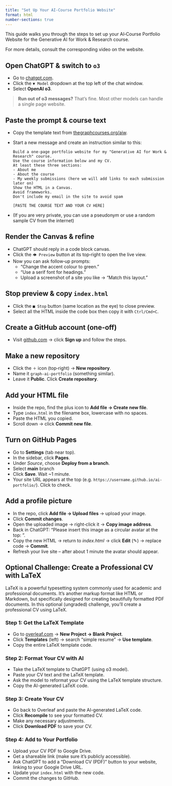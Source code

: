 ```yaml
---
title: "Set Up Your AI‑Course Portfolio Website"
format: html
number-sections: true
---
```


This guide walks you through the steps to set up your AI‑Course Portfolio Website for the Generative AI for Work & Research course.

For more details, consult the corresponding video on the website. 

## Open ChatGPT & switch to `o3`
- Go to [chatgpt.com](https://chatgpt.com).
- Click the `▼ Model` dropdown at the top left of the chat window.
- Select **OpenAI o3**.
   
> **Run out of o3 messages?** That's fine. Most other models can handle a single page website.

## Paste the prompt & course text 
- Copy the template text from [thegraphcourses.org/aiw](https://thegraphcourses.org/aiw).
- Start a new message and create an instruction similar to this:
  ```
  Build a one‑page portfolio website for my "Generative AI for Work & Research" course.
  Use the course information below and my CV.
  At least these three sections:
  - About me
  - About the course
  - My weekly submissions (here we will add links to each submission later on)
  Show the HTML in a Canvas.
  Avoid frameworks.
  Don't include my email in the site to avoid spam

  [PASTE THE COURSE TEXT AND YOUR CV HERE]
  ```
- (If you are very private, you can use a pseudonym or use a random sample CV from the internet)

## Render the Canvas & refine
- ChatGPT should reply in a code block canvas.
- Click the `👁 Preview` button at its top‑right to open the live view.
- Now you can ask follow‑up prompts:
  - "Change the accent colour to green."
  - "Use a serif font for headings."
  - Upload a screenshot of a site you like → "Match this layout."

## Stop preview & copy `index.html`
- Click the `■ Stop` button (same location as the eye) to close preview.
- Select all the HTML inside the code box then copy it with `Ctrl/Cmd+C`.

## Create a GitHub account (one‑off)
- Visit [github.com](https://github.com) → click **Sign up** and follow the steps.

## Make a new repository
- Click the `＋` icon (top‑right) → **New repository**.
- Name it `graph-ai-portfolio` (something similar).
- Leave it **Public**. Click **Create repository**.

## Add your HTML file
- Inside the repo, find the plus icon to **Add file → Create new file**.
- Type `index.html` in the filename box, lowercase with no spaces.
- Paste the HTML you copied.
- Scroll down → click **Commit new file**.

## Turn on GitHub Pages
- Go to **Settings** (tab near top).
- In the sidebar, click **Pages**.
- Under *Source*, choose **Deploy from a branch**.
- Select **main** branch
- Click **Save**. Wait ~1 minute.
- Your site URL appears at the top (e.g. `https://username.github.io/ai-portfolio/`). Click to check.

## Add a profile picture
- In the repo, click **Add file → Upload files** → upload your image.
- Click **Commit changes**.
- Open the uploaded image → right‑click it → **Copy image address**.
- Back in ChatGPT: "Please insert this image as a circular avatar at the top: <paste URL>".
- Copy the new HTML → return to *index.html* → click **Edit** (✎) → replace code → **Commit**.
- Refresh your live site – after about 1 minute the avatar should appear.

## Optional Challenge: Create a Professional CV with LaTeX

LaTeX is a powerful typesetting system commonly used for academic and professional documents. It's another markup format like HTML or Markdown, but specifically designed for creating beautifully formatted PDF documents. In this optional (ungraded) challenge, you'll create a professional CV using LaTeX.

### Step 1: Get the LaTeX Template
- Go to [overleaf.com](https://overleaf.com) → **New Project → Blank Project**.
- Click **Templates** (left) → search "simple resume" → **Use template**.
- Copy the entire LaTeX template code.

### Step 2: Format Your CV with AI
- Take the LaTeX template to ChatGPT (using o3 model).
- Paste your CV text and the LaTeX template.
- Ask the model to reformat your CV using the LaTeX template structure.
- Copy the AI-generated LaTeX code.

### Step 3: Create Your CV
- Go back to Overleaf and paste the AI-generated LaTeX code.
- Click **Recompile** to see your formatted CV.
- Make any necessary adjustments.
- Click **Download PDF** to save your CV.

### Step 4: Add to Your Portfolio
- Upload your CV PDF to Google Drive.
- Get a shareable link (make sure it's publicly accessible).
- Ask ChatGPT to add a "Download CV (PDF)" button to your website, linking to your Google Drive URL.
- Update your `index.html` with the new code.
- Commit the changes to GitHub.

